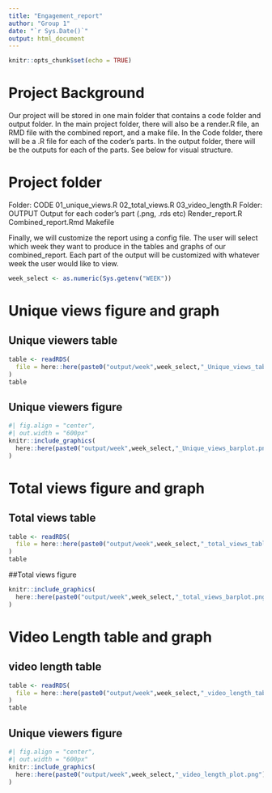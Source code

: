 ```yaml
---
title: "Engagement_report"
author: "Group 1"
date: "`r Sys.Date()`"
output: html_document
---
```


```r
knitr::opts_chunk$set(echo = TRUE)
```

# Project Background 

Our project will be stored in one main folder that contains a code folder and output folder. In the main project folder, there will also be a render.R file, an RMD file with the combined report, and a make file. In the Code folder, there will be a .R file for each of the coder’s parts. In the output folder, there will be the outputs for each of the parts. See below for visual structure. 


# Project folder
Folder: CODE
  01_unique_views.R
  02_total_views.R
  03_video_length.R
Folder: OUTPUT
  Output for each coder’s part (.png, .rds etc)
Render_report.R
Combined_report.Rmd
Makefile

Finally, we will customize the report using a config file. The user will select which week they want to produce in the tables and graphs of our combined_report. Each part of the output will be customized with whatever week the user would like to view.  

```r
week_select <- as.numeric(Sys.getenv("WEEK"))
```

# Unique views figure and graph
## Unique viewers table
```r
table <- readRDS(
  file = here::here(paste0("output/week",week_select,"_Unique_views_table.rds"))
)
table
```
## Unique viewers figure
```r
#| fig.align = "center",
#| out.width = "600px"
knitr::include_graphics(
  here::here(paste0("output/week",week_select,"_Unique_views_barplot.png"))
)
```

# Total views figure and graph
## Total views table
```r
table <- readRDS(
  file = here::here(paste0("output/week",week_select,"_total_views_table.rds"))
)
table
```

##Total views figure
```r
knitr::include_graphics(
  here::here(paste0("output/week",week_select,"_total_views_barplot.png"))
)
```


# Video Length table and graph
## video length table
```r
table <- readRDS(
  file = here::here(paste0("output/week",week_select,"_video_length_table.rds"))
)
table
```
## Unique viewers figure
```r
#| fig.align = "center",
#| out.width = "600px"
knitr::include_graphics(
  here::here(paste0("output/week",week_select,"_video_length_plot.png"))
)
```
